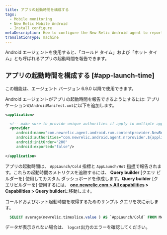 ```yaml
---
title: アプリの起動時間を構成する
tags:
  - Mobile monitoring
  - New Relic Mobile Android
  - Install configure
metaDescription: How to configure the New Relic Android agent to report app launch time
translationType: machine
---
```


Android エージェントを使用すると、「コールド タイム」および「ホット タイム」とも呼ばれるアプリの起動時間を報告できます。

## アプリの起動時間を構成する [#app-launch-time]

<Callout variant="important">
  この機能は、エージェント バージョン 6.9.0 以降で使用できます。
</Callout>

Android エージェントがアプリの起動時間を報告できるようにするには: アプリケーションの`AndroidManifest.xml`に以下を追加します。

```xml
<application>

  <!-- make sure to provide unique authorities if apply to multiple apps on the same device -->
  <provider
     android:name="com.newrelic.agent.android.rum.contentprovider.NewRelicAppContentProvider"
     android:authorities="com.newrelic.android.agent.nrprovider.${applicationId}"
     android:initOrder="200"
     android:exported="false"/>
     
</application>
```

アプリの起動時間は、 `AppLaunch/Cold` 指標と `AppLaunch/Hot` [指標](https://docs.newrelic.com/docs/data-apis/understand-data/new-relic-data-types/#metrics)で報告されます。これらの起動時間のメトリクスを追跡するには、 **Query builder** \[クエリ ビルダーを] 使用してカスタム ダッシュボードを作成します。**Query builder** \[クエリビルダーを] 使用するには、 **[one.newrelic.com > All capabilities](https://one.newrelic.com/all-capabilities) > Capabilities > Query builder**に移動します。

コールドおよびホット起動時間を取得するためのサンプル クエリを次に示します。

```sql
  SELECT average(newrelic.timeslice.value ) AS `AppLaunch/Cold` FROM Metric WHERE metricTimesliceName = ‘AppLaunch/Cold’ AND `entity.guid` = ‘your app token here’ SINCE 1664218800000 UNTIL 1664220600000 TIMESERIES
```

データが表示されない場合は、 `logcat`出力のエラーを確認してください。